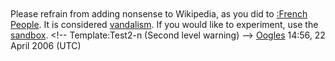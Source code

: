 <article id="4853207" title=User talk:This Guy Here>
	<talkpage id="4853207" title="User talk:This Guy Here">
Please refrain from adding nonsense to Wikipedia, as you did to [[:French People]]. It is considered [[Wikipedia:Vandalism|vandalism]]. If you would like to experiment, use the [[Wikipedia:Sandbox|sandbox]]. &lt;!-- Template:Test2-n (Second level warning) --&gt; [[User:Oogles|Oogles]] 14:56, 22 April 2006 (UTC)
	</talkpage>
</article>